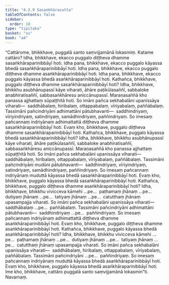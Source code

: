```yaml
---
title: "4.2.9 Sasaṅkhārasutta"
tableOfContents: false
sidebar:
  order: 10
type: "tipitaka"
basket: "su"
book: "a4"
---
```



<DynamicBreadcrumb />

<Division number="169" book="a4" bookNo="15" page="473">

<Paragraph number="994" book="a4">
“Cattārome, bhikkhave, puggalā santo saṃvijjamānā lokasmiṃ. Katame cattāro? Idha, bhikkhave, ekacco puggalo diṭṭheva dhamme sasaṅkhāraparinibbāyī hoti. Idha pana, bhikkhave, ekacco puggalo kāyassa bhedā sasaṅkhāraparinibbāyī hoti. Idha pana, bhikkhave, ekacco puggalo diṭṭheva dhamme asaṅkhāraparinibbāyī hoti. Idha pana, bhikkhave, ekacco puggalo kāyassa bhedā asaṅkhāraparinibbāyī hoti.
</Paragraph>

<Paragraph number="995" book="a4">
Kathañca, bhikkhave, puggalo diṭṭheva dhamme sasaṅkhāraparinibbāyī hoti? Idha, bhikkhave, bhikkhu asubhānupassī kāye viharati, āhāre paṭikūlasaññī, sabbaloke anabhiratisaññī, sabbasaṅkhāresu aniccānupassī. Maraṇasaññā kho panassa ajjhattaṃ sūpaṭṭhitā hoti. So imāni pañca sekhabalāni upanissāya viharati—  saddhābalaṃ, hiribalaṃ, ottappabalaṃ, vīriyabalaṃ, paññābalaṃ. Tassimāni pañcindriyāni adhimattāni pātubhavanti—  saddhindriyaṃ, vīriyindriyaṃ, satindriyaṃ, samādhindriyaṃ, paññindriyaṃ. So imesaṃ pañcannaṃ indriyānaṃ adhimattattā diṭṭheva dhamme sasaṅkhāraparinibbāyī hoti. Evaṃ kho, bhikkhave, puggalo diṭṭheva dhamme sasaṅkhāraparinibbāyī hoti.
</Paragraph>

<Paragraph number="996" book="a4">
Kathañca, bhikkhave, puggalo kāyassa bhedā sasaṅkhāraparinibbāyī hoti? Idha, bhikkhave, bhikkhu asubhānupassī kāye viharati, āhāre paṭikūlasaññī, sabbaloke anabhiratisaññī, sabbasaṅkhāresu aniccānupassī. Maraṇasaññā kho panassa ajjhattaṃ sūpaṭṭhitā hoti. So imāni pañca sekhabalāni upanissāya viharati—  saddhābalaṃ, hiribalaṃ, ottappabalaṃ, vīriyabalaṃ, paññābalaṃ. Tassimāni pañcindriyāni mudūni pātubhavanti—  saddhindriyaṃ, vīriyindriyaṃ, satindriyaṃ, samādhindriyaṃ, paññindriyaṃ. So imesaṃ pañcannaṃ indriyānaṃ muduttā kāyassa bhedā sasaṅkhāraparinibbāyī hoti. Evaṃ kho, bhikkhave, puggalo kāyassa bhedā sasaṅkhāraparinibbāyī hoti.
</Paragraph>

<Paragraph number="997" book="a4">
Kathañca, bhikkhave, puggalo diṭṭheva dhamme asaṅkhāraparinibbāyī hoti? Idha, bhikkhave, bhikkhu vivicceva kāmehi …pe…  paṭhamaṃ jhānaṃ …pe…  dutiyaṃ jhānaṃ …pe…  tatiyaṃ jhānaṃ …pe…  catutthaṃ jhānaṃ upasampajja viharati. So imāni pañca sekhabalāni upanissāya viharati—  saddhābalaṃ …pe…  paññābalaṃ. Tassimāni pañcindriyāni adhimattāni pātubhavanti—  saddhindriyaṃ …pe…  paññindriyaṃ. So imesaṃ pañcannaṃ indriyānaṃ adhimattattā diṭṭheva dhamme asaṅkhāraparinibbāyī hoti. Evaṃ kho, bhikkhave, puggalo diṭṭheva dhamme asaṅkhāraparinibbāyī hoti.
</Paragraph>

<Paragraph number="998" book="a4">
Kathañca, bhikkhave, puggalo kāyassa bhedā asaṅkhāraparinibbāyī hoti? Idha, bhikkhave, bhikkhu vivicceva kāmehi …pe…  paṭhamaṃ jhānaṃ …pe…  dutiyaṃ jhānaṃ …pe…  tatiyaṃ jhānaṃ …pe…  catutthaṃ jhānaṃ upasampajja viharati. So imāni pañca sekhabalāni upanissāya viharati—  saddhābalaṃ, hiribalaṃ, ottappabalaṃ, vīriyabalaṃ, paññābalaṃ. Tassimāni pañcindriyāni …pe…  paññindriyaṃ. So imesaṃ pañcannaṃ indriyānaṃ muduttā kāyassa bhedā asaṅkhāraparinibbāyī hoti. Evaṃ kho, bhikkhave, puggalo kāyassa bhedā asaṅkhāraparinibbāyī hoti. Ime kho, bhikkhave, cattāro puggalā santo saṃvijjamānā lokasmin”ti.

</Paragraph>
</Division>

<Paragraph number="999" type="center" book="a4">
Navamaṃ.
</Paragraph>